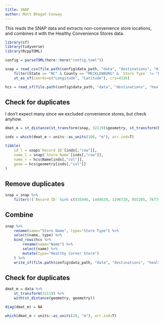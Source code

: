 ```yaml
---
title: SNAP
author: Matt Bhagat-Conway
---
```


This reads the SNAP data and extracts non-convenience store locations, and combines it with the Healthy Convenience Stores data.

```r
library(sf)
library(tidyverse)
library(RcppTOML)

config = parseTOML(here::here("config.toml"))
```

```r
snap = read_csv(file.path(config$data_path, "data", "destinations", "Historical SNAP Retailer Locator DATA-20231231.csv")) %>%
    filter(State == "NC" & County == "MECKLENBURG" & `Store Type` != "Convenience Store" & is.na(`End Date`)) %>%
    st_as_sf(coords=c("Longitude", "Latitude"), crs=4326)
```

```r
hcs = read_sf(file.path(config$data_path, "data", "destinations", "healthy_corner_stores.gpkg")) %>% rename(geometry="geom")
```

## Check for duplicates

I don't expect many since we excluded convenience stores, but check anyhow.


```r
dmat_m = st_distance(st_transform(snap, 32119)$geometry, st_transform(hcs, 32119)$geometry)

inds = which(dmat_m < units::as_units(100, "m"), arr.ind=T)

tibble(
    id_l = snap$`Record ID`[inds[,"row"]],
    name_l = snap$`Store Name`[inds[,"row"]],
    name_r = hcs$Name[inds[,"col"]],
    geom = hcs$geometry[inds[,"col"]]
)
```

## Remove duplicates

```r
snap = snap %>%
    filter(!(`Record ID` %in% c(935446, 1448639, 1196720, 955205, 767748, 1054158, 1342434, 1461532)))
```

## Combine

```r
snap %>%
    rename(name="Store Name", type="Store Type") %>%
    select(name, type) %>%
    bind_rows(hcs %>%
        rename(name="Name") %>%
        select(name) %>%
        mutate(type="Healthy Corner Store")
    ) %>%
    write_sf(file.path(config$data_path, "data", "destinations", "healthy_food.gpkg"))
```

## Check for duplicates

```r
dmat_m = data %>%
    st_transform(32119) %>%
    with(st_distance(geometry, geometry))

diag(dmat_m) = NA

which(dmat_m < units::as_units(20, "m"), arr.ind=T)
```
